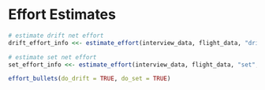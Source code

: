 
# Effort Estimates {-} 

```r
# estimate drift net effort
drift_effort_info <<- estimate_effort(interview_data, flight_data, "drift", method = "dbl_exp")

# estimate set net effort
set_effort_info <<- estimate_effort(interview_data, flight_data, "set", method = "max_per_stratum")
```

```r
effort_bullets(do_drift = TRUE, do_set = TRUE)
```
